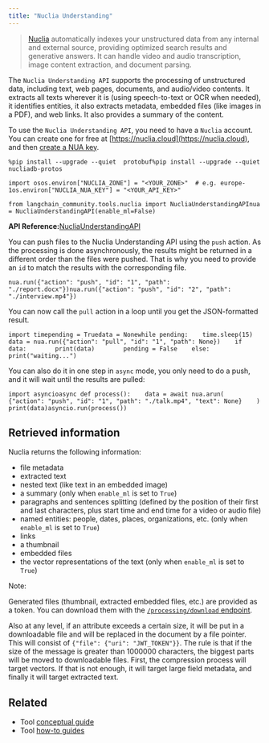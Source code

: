 ```yaml
---
title: "Nuclia Understanding"
---
```


> [Nuclia](https://nuclia.com) automatically indexes your unstructured data from any internal and external source, providing optimized search results and generative answers. It can handle video and audio transcription, image content extraction, and document parsing.

The `Nuclia Understanding API` supports the processing of unstructured data, including text, web pages, documents, and audio/video contents. It extracts all texts wherever it is (using speech-to-text or OCR when needed), it identifies entities, it also extracts metadata, embedded files (like images in a PDF), and web links. It also provides a summary of the content.

To use the `Nuclia Understanding API`, you need to have a `Nuclia` account. You can create one for free at [https://nuclia.cloud](https://nuclia.cloud), and then [create a NUA key](https://docs.nuclia.dev/oss/docs/using/understanding/intro).

```
%pip install --upgrade --quiet  protobuf%pip install --upgrade --quiet  nucliadb-protos
```

```
import osos.environ["NUCLIA_ZONE"] = "<YOUR_ZONE>"  # e.g. europe-1os.environ["NUCLIA_NUA_KEY"] = "<YOUR_API_KEY>"
```

```
from langchain_community.tools.nuclia import NucliaUnderstandingAPInua = NucliaUnderstandingAPI(enable_ml=False)
```

**API Reference:**[NucliaUnderstandingAPI](https://python.langchain.com/api_reference/community/tools/langchain_community.tools.nuclia.tool.NucliaUnderstandingAPI.html)

You can push files to the Nuclia Understanding API using the `push` action. As the processing is done asynchronously, the results might be returned in a different order than the files were pushed. That is why you need to provide an `id` to match the results with the corresponding file.

```
nua.run({"action": "push", "id": "1", "path": "./report.docx"})nua.run({"action": "push", "id": "2", "path": "./interview.mp4"})
```

You can now call the `pull` action in a loop until you get the JSON-formatted result.

```
import timepending = Truedata = Nonewhile pending:    time.sleep(15)    data = nua.run({"action": "pull", "id": "1", "path": None})    if data:        print(data)        pending = False    else:        print("waiting...")
```

You can also do it in one step in `async` mode, you only need to do a push, and it will wait until the results are pulled:

```
import asyncioasync def process():    data = await nua.arun(        {"action": "push", "id": "1", "path": "./talk.mp4", "text": None}    )    print(data)asyncio.run(process())
```

## Retrieved information

Nuclia returns the following information:

* file metadata
* extracted text
* nested text (like text in an embedded image)
* a summary (only when `enable_ml` is set to `True`)
* paragraphs and sentences splitting (defined by the position of their first and last characters, plus start time and end time for a video or audio file)
* named entities: people, dates, places, organizations, etc. (only when `enable_ml` is set to `True`)
* links
* a thumbnail
* embedded files
* the vector representations of the text (only when `enable_ml` is set to `True`)

Note:

Generated files (thumbnail, extracted embedded files, etc.) are provided as a token. You can download them with the [`/processing/download` endpoint](https://docs.nuclia.dev/oss/api#operation/Download_binary_file_processing_download_get).

Also at any level, if an attribute exceeds a certain size, it will be put in a downloadable file and will be replaced in the document by a file pointer. This will consist of `{"file": {"uri": "JWT_TOKEN"}}`. The rule is that if the size of the message is greater than 1000000 characters, the biggest parts will be moved to downloadable files. First, the compression process will target vectors. If that is not enough, it will target large field metadata, and finally it will target extracted text.

## Related

* Tool [conceptual guide](/src/oss/concepts/tools)
* Tool [how-to guides](/src/oss/how_to/#tools)
